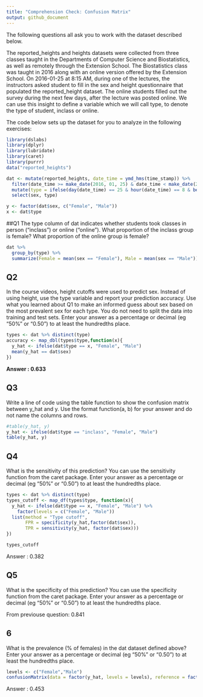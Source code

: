 ```yaml
---
title: "Comprehension Check: Confusion Matrix"
output: github_document
---
```


The following questions all ask you to work with the dataset described below.

The reported_heights and heights datasets were collected from three classes taught in the Departments of Computer Science and Biostatistics, as well as remotely through the Extension School. The Biostatistics class was taught in 2016 along with an online version offered by the Extension School. On 2016-01-25 at 8:15 AM, during one of the lectures, the instructors asked student to fill in the sex and height questionnaire that populated the reported_height dataset. The online students filled out the survey during the next few days, after the lecture was posted online. We can use this insight to define a variable which we will call type, to denote the type of student, inclass or online.  

The code below sets up the dataset for you to analyze in the following exercises:  

```r
library(dslabs)
library(dplyr)
library(lubridate)
library(caret)
library(purrr)
data("reported_heights")

dat <- mutate(reported_heights, date_time = ymd_hms(time_stamp)) %>%
  filter(date_time >= make_date(2016, 01, 25) & date_time < make_date(2016, 02, 1)) %>%
  mutate(type = ifelse(day(date_time) == 25 & hour(date_time) == 8 & between(minute(date_time), 15, 30), "inclass","online")) %>%
  select(sex, type)

y <- factor(dat$sex, c("Female", "Male"))
x <- dat$type
```

##Q1
The type column of dat indicates whether students took classes in person ("inclass") or online ("online"). What proportion of the inclass group is female? What proportion of the online group is female?

```r
dat %>% 
  group_by(type) %>%
  summarize(Female = mean(sex == "Female"), Male = mean(sex == "Male"))


```

## Q2
In the course videos, height cutoffs were used to predict sex. Instead of using height, use the type variable and report your prediction accuracy. Use what you learned about Q1 to make an informed guess about sex based on the most prevalent sex for each type. You do not need to split the data into training and test sets. Enter your answer as a percentage or decimal (eg "50%" or "0.50") to at least the hundredths place.

```r
types <- dat %>% distinct(type)
accuracy <- map_dbl(types$type,function(x){
  y_hat <- ifelse(dat$type == x, "Female", "Male")
  mean(y_hat == dat$sex)
})  
```

**Answer : 0.633**

## Q3

Write a line of code using the table function to show the confusion matrix between y_hat and y. Use the format function(a, b) for your answer and do not name the columns and rows.

```r
#table(y_hat, y)
y_hat <- ifelse(dat$type == "inclass", "Female", "Male")
table(y_hat, y)
```
## Q4

What is the sensitivity of this prediction? You can use the sensitivity function from the caret package. Enter your answer as a percentage or decimal (eg "50%" or "0.50") to at least the hundredths place.

```r

types <- dat %>% distinct(type)
types_cutoff <- map_df(types$type, function(x){
  y_hat <- ifelse(dat$type == x, "Female", "Male") %>%
    factor(levels = c("Female", "Male"))
  list(method = "Type cutoff",
       FPR = specificity(y_hat,factor(dat$sex)),
       TPR = sensitivity(y_hat, factor(dat$sex)))
})

types_cutoff

```

Answer : 0.382

## Q5

What is the specificity of this prediction? You can use the specificity function from the caret package. Enter your answer as a percentage or decimal (eg "50%" or "0.50") to at least the hundredths place.

From previouse question: 0.841


## 6
What is the prevalence (% of females) in the dat dataset defined above? Enter your answer as a percentage or decimal (eg "50%" or "0.50") to at least the hundredths place.

```r
levels <- c("Female","Male")
confusionMatrix(data = factor(y_hat, levels = levels), reference = factor(dat$sex, levels = levels))
```

Answer : 0.453